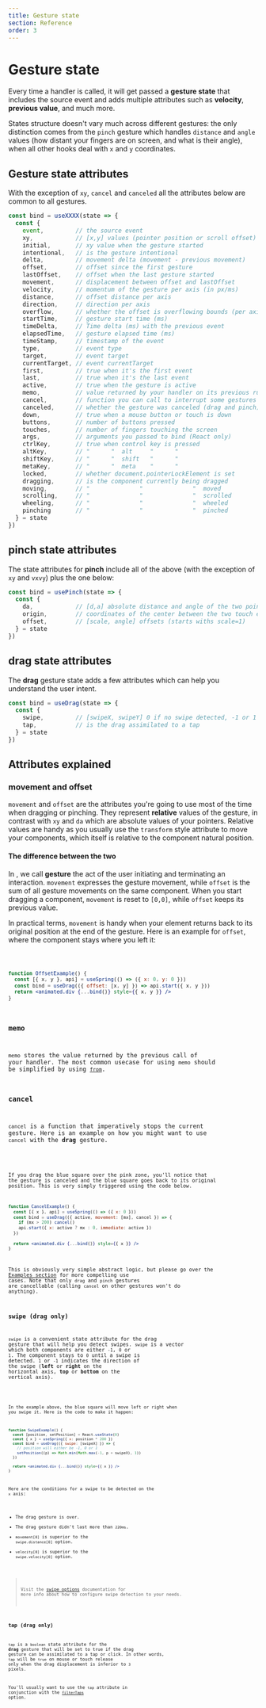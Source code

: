 ```yaml
---
title: Gesture state
section: Reference
order: 3
---
```



# Gesture state

Every time a handler is called, it will get passed a **gesture state** that includes the source event and adds multiple attributes such as **velocity**, **previous value**, and much more.

States structure doesn't vary much across different gestures: the only distinction comes from the `pinch` gesture which handles `distance` and `angle` values (how distant your fingers are on screen, and what is their angle), when all other hooks deal with `x` and `y` coordinates.

<carbon-ad />

## Gesture state attributes

With the exception of `xy`, `cancel` and `canceled` all the attributes below are common to all gestures.

<!-- prettier-ignore -->
```jsx
const bind = useXXXX(state => {
  const {
    event,         // the source event
    xy,            // [x,y] values (pointer position or scroll offset)
    initial,       // xy value when the gesture started
    intentional,   // is the gesture intentional
    delta,         // movement delta (movement - previous movement)
    offset,        // offset since the first gesture
    lastOffset,    // offset when the last gesture started
    movement,      // displacement between offset and lastOffset
    velocity,      // momentum of the gesture per axis (in px/ms)
    distance,      // offset distance per axis
    direction,     // direction per axis
    overflow,      // whether the offset is overflowing bounds (per axis)
    startTime,     // gesture start time (ms)
    timeDelta,     // Time delta (ms) with the previous event
    elapsedTime,   // gesture elapsed time (ms)
    timeStamp,     // timestamp of the event
    type,          // event type
    target,        // event target
    currentTarget, // event currentTarget
    first,         // true when it's the first event
    last,          // true when it's the last event
    active,        // true when the gesture is active
    memo,          // value returned by your handler on its previous run
    cancel,        // function you can call to interrupt some gestures
    canceled,      // whether the gesture was canceled (drag and pinch)
    down,          // true when a mouse button or touch is down
    buttons,       // number of buttons pressed
    touches,       // number of fingers touching the screen
    args,          // arguments you passed to bind (React only)
    ctrlKey,       // true when control key is pressed
    altKey,        // "      "  alt     "      "
    shiftKey,      // "      "  shift   "      "
    metaKey,       // "      "  meta    "      "
    locked,        // whether document.pointerLockElement is set
    dragging,      // is the component currently being dragged
    moving,        // "              "              "  moved
    scrolling,     // "              "              "  scrolled
    wheeling,      // "              "              "  wheeled
    pinching       // "              "              "  pinched
  } = state
})
```

## pinch state attributes

The state attributes for **pinch** include all of the above (with the exception of `xy` and `vxvy`) plus the one below:

<!-- prettier-ignore -->
```jsx
const bind = usePinch(state => {
  const {
    da,            // [d,a] absolute distance and angle of the two pointers
    origin,        // coordinates of the center between the two touch event
    offset,        // [scale, angle] offsets (starts withs scale=1)
  } = state
})
```

## drag state attributes

The **drag** gesture state adds a few attributes which can help you understand the user intent.

<!-- prettier-ignore -->
```jsx
const bind = useDrag(state => {
  const {
    swipe,         // [swipeX, swipeY] 0 if no swipe detected, -1 or 1 otherwise
    tap,           // is the drag assimilated to a tap
  } = state
})
```

## Attributes explained

### movement and offset

`movement` and `offset` are the attributes you're going to use most of the time when dragging or pinching. They represent **relative** values of the gesture, in contrast with `xy` and `da` which are absolute values of your pointers. Relative values are handy as you usually use the `transform` style attribute to move your components, which itself is relative to the component natural position.

#### The difference between the two

In <UseGesture />, we call **gesture** the act of the user initiating and terminating an interaction. `movement` expresses the gesture movement, while `offset` is the sum of all gesture movements on the same component. When you start dragging a component, `movement` is reset to `[0,0]`, while `offset` keeps its previous value.

In practical terms, `movement` is handy when your element returns back to its original position at the end of the gesture. Here is an example for `offset`, where the component stays where you left it:

<Code id="Offset" />

```jsx
function OffsetExample() {
  const [{ x, y }, api] = useSpring(() => ({ x: 0, y: 0 }))
  const bind = useDrag(({ offset: [x, y] }) => api.start({ x, y }))
  return <animated.div {...bind()} style={{ x, y }} />
}
```

### memo

`memo` stores the value returned by the previous call of your handler. The most common usecase for using `memo` should be simplified by using [`from`](/docs/options/#from).

### cancel

`cancel` is a function that imperatively stops the current gesture. Here is an example on how you might want to use `cancel` with the **drag** gesture.

<Code id="Cancel" disableOverlay />

If you drag the blue square over the pink zone, you'll notice that the gesture is canceled and the blue square goes back to its original position. This is very simply triggered using the code below.

```jsx highlight={3-6}
function CancelExample() {
  const [{ x }, api] = useSpring(() => ({ x: 0 }))
  const bind = useDrag(({ active, movement: [mx], cancel }) => {
    if (mx > 200) cancel()
    api.start({ x: active ? mx : 0, immediate: active })
  })

  return <animated.div {...bind()} style={{ x }} />
}
```

This is obviously very simple abstract logic, but please go over the [Examples section](/docs/examples) for more compelling use cases. Note that only `drag` and `pinch` gestures are cancellable (calling `cancel` on other gestures won't do anything).

### swipe (drag only)

`swipe` is a convenient state attribute for the drag gesture that will help you detect swipes. `swipe` is a vector which both components are either `-1`, `0` or `1`. The component stays to `0` until a swipe is detected. `1` or `-1` indicates the direction of the swipe (**left** or **right** on the horizontal axis, **top** or **bottom** on the vertical axis).

<Code id="Swipe" disableOverlay />

In the example above, the blue square will move left or right when you swipe it. Here is the code to make it happen:

```jsx highlight={2,4-7}
function SwipeExample() {
  const [position, setPosition] = React.useState(0)
  const { x } = useSpring({ x: position * 200 })
  const bind = useDrag(({ swipe: [swipeX] }) => {
    // position will either be -1, 0 or 1
    setPosition((p) => Math.min(Math.max(-1, p + swipeX), 1))
  })

  return <animated.div {...bind()} style={{ x }} />
}
```

Here are the conditions for a swipe to be detected on the `x` axis:

- The drag gesture is over.
- The drag gesture didn't last more than `220ms`.
- `movement[0]` is superior to the `swipe.distance[0]` option.
- `velocity[0]` is superior to the `swipe.velocity[0]` option.

> Visit the [swipe options](/docs/options) documentation for more info about how to configure swipe detection to your needs.

### tap (drag only)

`tap` is a `boolean` state attribute for the **drag** gesture that will be set to true if the drag gesture can be assimilated to a tap or click. In other words, `tap` will be `true` on mouse or touch release only when the drag displacement is inferior to `3` pixels.

You'll usually want to use the `tap` attribute in conjunction with the [`filterTaps`](/docs/options/#filtertaps-drag-only) option.

